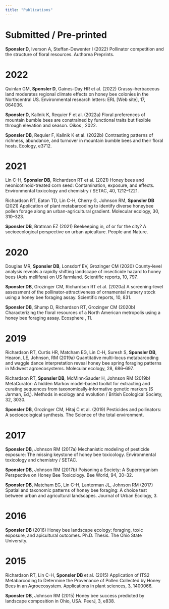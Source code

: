 ```yaml
---
title: "Publications"
---
```


# Submitted / Pre-printed

**Sponsler D**, Iverson A, Steffan-Dewenter I (2022) Pollinator competition and the structure of floral resources. Authorea Preprints.

# 2022

Quinlan GM, **Sponsler D**, Gaines-Day HR et al. (2022) Grassy–herbaceous land moderates regional climate effects on honey bee colonies in the Northcentral US. Environmental research letters: ERL [Web site], 17, 064036.

**Sponsler D**, Kallnik K, Requier F et al. (2022a) Floral preferences of mountain bumble bees are constrained by functional traits but flexible through elevation and season. Oikos , 2022.

**Sponsler DB**, Requier F, Kallnik K et al. (2022b) Contrasting patterns of richness, abundance, and turnover in mountain bumble bees and their floral hosts. Ecology, e3712.

# 2021

Lin C-H, **Sponsler DB**, Richardson RT et al. (2021) Honey bees and neonicotinoid-treated corn seed: Contamination, exposure, and effects. Environmental toxicology and chemistry / SETAC, 40, 1212–1221.

Richardson RT, Eaton TD, Lin C-H, Cherry G, Johnson RM, **Sponsler DB** (2021) Application of plant metabarcoding to identify diverse honeybee pollen forage along an urban-agricultural gradient. Molecular ecology, 30, 310–323.

**Sponsler DB**, Bratman EZ (2021) Beekeeping in, of or for the city? A socioecological perspective on urban apiculture. People and Nature.

# 2020

Douglas MR, **Sponsler DB**, Lonsdorf EV, Grozinger CM (2020) County-level analysis reveals a rapidly shifting landscape of insecticide hazard to honey bees (Apis mellifera) on US farmland. Scientific reports, 10, 797.

**Sponsler DB**, Grozinger CM, Richardson RT et al. (2020a) A screening-level assessment of the pollinator-attractiveness of ornamental nursery stock using a honey bee foraging assay. Scientific reports, 10, 831.

**Sponsler DB**, Shump D, Richardson RT, Grozinger CM (2020b) Characterizing the floral resources of a North American metropolis using a honey bee foraging assay. Ecosphere , 11.

# 2019

Richardson RT, Curtis HR, Matcham EG, Lin C-H, Suresh S, **Sponsler DB**, Hearon, LE, Johnson, RM (2019a) Quantitative multi-locus metabarcoding and waggle dance interpretation reveal honey bee spring foraging patterns in Midwest agroecosystems. Molecular ecology, 28, 686–697.

Richardson RT, **Sponsler DB**, McMinn‐Sauder H, Johnson RM (2019b) MetaCurator: A hidden Markov model‐based toolkit for extracting and curating sequences from taxonomically‐informative genetic markers (S Jarman, Ed,). Methods in ecology and evolution / British Ecological Society, 32, 3030.

**Sponsler DB**, Grozinger CM, Hitaj C et al. (2019) Pesticides and pollinators: A socioecological synthesis. The Science of the total environment.

# 2017

**Sponsler DB**, Johnson RM (2017a) Mechanistic modeling of pesticide exposure: The missing keystone of honey bee toxicology. Environmental toxicology and chemistry / SETAC.

**Sponsler DB**, Johnson RM (2017b) Poisoning a Society: A Superorganism Perspective on Honey Bee Toxicology. Bee World, 94, 30–32.

**Sponsler DB**, Matcham EG, Lin C-H, Lanterman JL, Johnson RM (2017) Spatial and taxonomic patterns of honey bee foraging: A choice test between urban and agricultural landscapes. Journal of Urban Ecology, 3.

# 2016

**Sponsler DB** (2016) Honey bee landscape ecology: foraging, toxic exposure, and apicultural outcomes. Ph.D. Thesis. The Ohio State University.

# 2015

Richardson RT, Lin C-H, **Sponsler DB** et al. (2015) Application of ITS2 Metabarcoding to Determine the Provenance of Pollen Collected by Honey Bees in an Agroecosystem. Applications in plant sciences, 3, 1400066.

**Sponsler DB**, Johnson RM (2015) Honey bee success predicted by landscape composition in Ohio, USA. PeerJ, 3, e838.